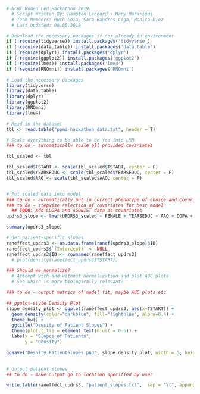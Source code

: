 ```r
# NCBI Women Led Hackathon 2019
  # Script Written By: Hampton Leonard + Mary Makarious
  # Team Members: Ruth Chia, Sara Bandres-Ciga, Monica Diez
  # Last Updated: 08.05.2019

# Download the necessary packages if not already in environment 
if (!require(tidyverse)) install.packages('tidyverse')
if (!require(data.table)) install.packages('data.table')
if (!require(dplyr)) install.packages('dplyr')
if (!require(ggplot2)) install.packages('ggplot2')
if (!require(lme4)) install.packages('lme4')
if (!require(RNOmni)) install.packages('RNOmni')
```


```r
# Load the necessary packages 
library(tidyverse)
library(data.table)
library(dplyr)
library(ggplot2)
library(RNOmni)
library(lme4)

# Read in the dataset
tbl <- read.table("ppmi_hackathon_data.txt", header = T)

```


```r
# Scale everything to be able to be fed into LMM 
### to do - automatically scale all provided covariates

tbl_scaled <- tbl

tbl_scaled$TSTART <- scale(tbl_scaled$TSTART, center = F)
tbl_scaled$YEARSEDUC <- scale(tbl_scaled$YEARSEDUC, center = F)
tbl_scaled$AAO <- scale(tbl_scaled$AAO, center = F)


# Put scaled data into model
### to do - automatically put in correct phenotype of choice and covariates
### to do - stepwise selection of covariates for best model
  ## TODO: Add LDOPA and AGONIST data as covariates 
updrs3_slope <- lmer(UPDRS3_scaled ~ FEMALE + YEARSEDUC + AAO + DOPA + AGONIST + (TSTART|ID), tbl_scaled, REML = T)

summary(updrs3_slope)

# Get patient-specific slopes 
raneffect_updrs3 <- as.data.frame(ranef(updrs3_slope)$ID)
raneffect_updrs3$`(Intercept)` <- NULL
raneffect_updrs3$ID <- rownames(raneffect_updrs3)
  # plot(density(raneffect_updrs3$TSTART))

### Should we normalize?
  # Attempt with and without normalization and plot AUC plots
  # See which is more biologically relevant?

### to do - output metrics of model fit, maybe AUC plots etc
```

```r

## ggplot-style Density Plot 
slope_density_plot <- ggplot(raneffect_updrs3, aes(x=TSTART)) +
  geom_density(color="darkblue", fill="lightblue", alpha=0.4) + 
  theme_bw() +
  ggtitle("Density of Patient Slopes") + 
  theme(plot.title = element_text(hjust = 0.5)) + 
  labs(x = "Slopes of Patients",
       y = "Density") 

ggsave("Desnity_PatientSlopes.png", slope_density_plot, width = 5, height = 3.5, units = "in")
  

# output patient slopes
## to do - make output go to location specified by user

write.table(raneffect_updrs3, "patient_slopes.txt",  sep = "\t", append = F, row.names = F, quote = F, col.names = T)
```


